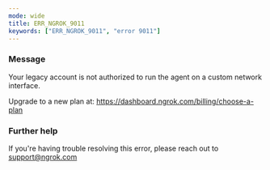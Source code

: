 ```yaml
---
mode: wide
title: ERR_NGROK_9011
keywords: ["ERR_NGROK_9011", "error 9011"]
---
```



### Message

Your legacy account is not authorized to run the agent on a custom network interface.

Upgrade to a new plan at: https://dashboard.ngrok.com/billing/choose-a-plan

<ErrorDetails />

### Further help

If you're having trouble resolving this error, please reach out to [support@ngrok.com](mailto:support@ngrok.com?subject=Help%20with%20ERR_NGROK_9011)
